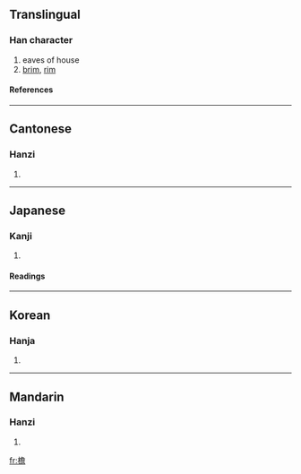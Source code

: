 ==Translingual==
===Han character===
{{Han char|rn=75|rad=木|as=13|sn=17|four=4796<sub>1</sub>|canj=木弓金口 (DNCR)}}
# eaves of house
# [[brim]], [[rim]]
====References====
{{Han ref|kx=0556.270|dkj=15659|dj=0946.030|hdz=21304.040|uh=6A90|ud=27280|bh=C0D1|bd=49361}}

----
==Cantonese==
===Hanzi===
{{yue-hanzi|jyut=|y=gim2}}
# {{defn|Cantonese}}

----
==Japanese==
===Kanji===
{{ja-kanji|grade=|rs=木13}}
# {{defn|Japanese}} 
====Readings====
{{ja-readings|on=[[えん]] (en), [[たん]] (tan)|kun=[[ひさし]] (hisashi)}}

----
==Korean==
===Hanja===
{{ko-hanja|hangeul=첨|eumhun=|rv=cheom|mr=ch'ŏm|y=chem}}
# {{defn|Korean}}

----
==Mandarin==
===Hanzi===
{{cmn-hanzi|pin=[[dān]] ([[dan1]]), [[yán]] ([[yan2]])|wg=tan<sup>1</sup>, yen<sup>2</sup>}}
# {{defn|Mandarin}}

[[fr:檐]]